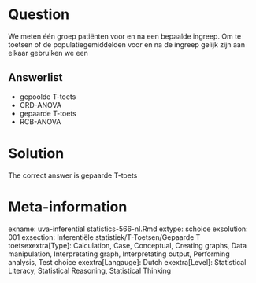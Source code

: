 Question
========

We meten één groep patiënten voor en na een bepaalde ingreep. Om te toetsen of de populatiegemiddelden voor en na de ingreep gelijk zijn aan elkaar gebruiken we een 

Answerlist
----------
* gepoolde T-toets
* CRD-ANOVA
* gepaarde T-toets
* RCB-ANOVA

Solution
========

The correct answer is  gepaarde T-toets 

Meta-information
================
exname: uva-inferential statistics-566-nl.Rmd 
extype: schoice 
exsolution: 001 
exsection: Inferentiële statistiek/T-Toetsen/Gepaarde T toetsexextra[Type]: Calculation, Case, Conceptual, Creating graphs, Data manipulation, Interpretating graph, Interpretating output, Performing analysis, Test choice 
exextra[Langauge]: Dutch 
exextra[Level]: Statistical Literacy, Statistical Reasoning, Statistical Thinking 
